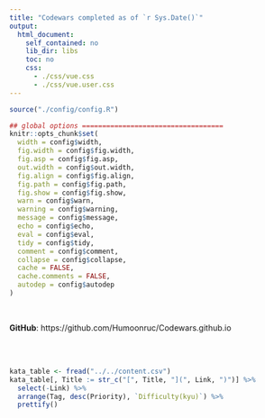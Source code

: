 ```yaml
---
title: "Codewars completed as of `r Sys.Date()`"
output: 
  html_document:
    self_contained: no
    lib_dir: libs
    toc: no
    css: 
      - ./css/vue.css
      - ./css/vue.user.css
---
```



```r
source("./config/config.R")

## global options ===================================
knitr::opts_chunk$set(
  width = config$width,
  fig.width = config$fig.width,
  fig.asp = config$fig.asp,
  out.width = config$out.width,
  fig.align = config$fig.align,
  fig.path = config$fig.path,
  fig.show = config$fig.show,
  warn = config$warn,
  warning = config$warning,
  message = config$message,
  echo = config$echo,
  eval = config$eval,
  tidy = config$tidy,
  comment = config$comment,
  collapse = config$collapse,
  cache = FALSE,
  cache.comments = FALSE,
  autodep = config$autodep
)
```

<br>

**GitHub**: https://github.com/Humoonruc/Codewars.github.io

<br>
<br>

```r
kata_table <- fread("../../content.csv")
kata_table[, Title := str_c("[", Title, "](", Link, ")")] %>%
  select(-Link) %>%
  arrange(Tag, desc(Priority), `Difficulty(kyu)`) %>%
  prettify()
```



